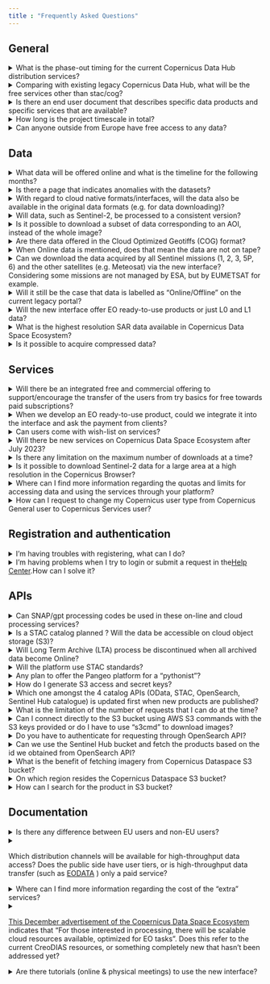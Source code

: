 ```yaml
---
title : "Frequently Asked Questions"
---
```


## General

<details>
  <summary>What is the phase-out timing for the current Copernicus Data Hub distribution services?</summary>
  <p>
   The legacy Copernicus Data Hub distribution service will remain in operations until end of June 2023 to allow a smooth migration to the new Copernicus Data Space Ecosystem by all user communities. The Copernicus Data Hub distribution service will continue offering access to Sentinel data  with a gradual ramp-down of the operations capacity and data offering until end of September 2023.
  </p>
</details>


<details>
  <summary>Comparing with existing legacy Copernicus Data Hub, what will be the free services other than stac/cog?</summary>
    <p>
    Compared to existing Copernicus Data Hub, there will be additional APIs - OGC interfaces (WMS, WMTS, WCS), OpenEO, Sentinel Hub API, S3, and others. Please refer to the <a href="Roadmap.md">Roadmap</a> for more information on the timing of these interfaces.
    </p>
</details>

<details>
  <summary>Is there an end user document that describes specific data products and specific services that are available?</summary>
    <p>
    The user level details for every service and dataset will be provided in this documentation. In accordance with each and every every service and dataset embedded into the ecosystem, this documentation will be updated.
     </p>
</details>
<details>
  <summary>How long is the project timescale in total?</summary>
    <p>
   The time scale of the project is 6 years (i.e. to the end of 2028) with an optional extension up to 4 years (i.e. 2032).
     </p>
</details>
<details>
  <summary>Can anyone outside from Europe have free access to any data?</summary>
    <p>
   Yes, data and services will be available to users worldwide. You can visit <a href="https://dataspace.copernicus.eu/terms-and-conditions" target="_blank">Terms and Conditions</a> for more information.
     </p>
</details>

## Data

<details>
  <summary>What data will be offered online and what is the timeline for the following months?</summary>
    <p>
    For the details on the data offer and timing, please refer to the <a href="Roadmap.md">Roadmap</a>
     </p>
</details>

<details>
  <summary>Is there a page that indicates anomalies with the datasets?</summary>
    <p>
    The <a href="https://operations.dashboard.copernicus.eu/index" target="_blank">Copernicus Sentinel Operations Dashboard</a> provides details of events over the past three months that have impact on the completeness of the data production, such as planned calibration activities, manoeuvres, or anomalies. The information of which data is affected is included.
     </p>
</details>

<details>
  <summary>With regard to cloud native formats/interfaces, will the data also be available in the original data formats (e.g. for data downloading)?</summary>
    <p>
    Yes, data will also be available in original data formats (i.e. .SAFE).
     </p>
</details>

<details>
  <summary>Will data, such as Sentinel-2, be processed to a consistent version?</summary>
    <p>
    The Sentinel-2 data will be available at the latest processing baseline. And with the reprocessing of Sentinel-2 happening in parallel (out of scope of this project), these will become available on this service as well.
     </p>
</details>

<details>
  <summary>Is it possible to download a subset of data corresponding to an AOI, instead of the whole image?</summary>
    <p>
    Yes, it is possible to download a subset of data, by using the dedicated APIs, i.e. Sentinel Hub, OpenEO.
     </p>
</details>

<details>
  <summary>Are there data offered in the Cloud Optimized Geotiffs (COG) format?</summary>
    <p>
    Yes, Sentinel-1 GRD Level 1 data will be available in COG format.
     </p>
</details>

<details>
  <summary>When Online data is mentioned, does that mean the data are not on tape?</summary>
    <p>
    The Online data or Immediate Access Data (IAD) we are referring to, are indeed not on the tapes.  Tapes will still be there for redundancy reasons.
     </p>
</details>

<details>
  <summary>Can we download the data acquired by all Sentinel missions (1, 2, 3, 5P, 6) and the other satellites (e.g. Meteosat) via the new interface? Considering some missions are not managed by ESA, but by EUMETSAT for example.</summary>
    <p>
    Initially Sentinel 1, 2, 3, 5P and Belgian Collaborative Ground Segment hosted data are planned to be available. The <a href="https://documentation.dataspace.copernicus.eu/Roadmap/DataTable.html">Data Roadmap</a> shows how the Copernicus Data Space Ecosystem will be continously upgraded and how more data will become available.
     </p>
</details>

<details>
  <summary>Will it still be the case that data is labelled as “Online/Offline" on the current legacy portal?</summary>
    <p>
    Yes, however the vast majority of the data will be Online: all Sentinel-2 L1C/L2A, Sentinel-1 SLC/GRD and just about all other relevant data collections.
     </p>
</details>

<details>
  <summary>Will the new interface offer EO ready-to-use products or just L0 and L1 data?</summary>
    <p>
    Up to L2 products will be available. The <a href="Roadmap.md">Roadmap</a> shows how the Copernicus Data Space Ecosystem will be continuously upgraded and how more data become available.
     </p>
</details>

<details>
  <summary>What is the highest resolution SAR data available in Copernicus Data Space Ecosystem?</summary>
    <p>The Sentinel-1 SAR achieves a spatial resolution of approximately 5 by 20 m. More info can be found <a href="https://sentinel.esa.int/web/sentinel/user-guides/sentinel-1-sar/resolutions" target="_blank">here</a>.
    </p>
</details>

<details>
  <summary>Is it possible to acquire compressed data?</summary>
    <p>
    Copernicus Data Space Ecosystem provides access to EO data in zip format without compression.
     </p>
</details>

## Services

<details>
  <summary>Will there be an integrated free and commercial offering to support/encourage the transfer of the users from try basics for free towards paid subscriptions?</summary>
    <p>
    Yes, there will be a common user identity, which will allow registered users to seamlessly transfer between systems. This will also extend to other systems that will be added to the free tier to the commerical tier ecosystem in the future, assuming they will integrate it.
     </p>
</details>

<details>
  <summary>When we develop an EO ready-to-use product, could we integrate it into the interface and ask the payment from clients?</summary>
    <p>
    Yes, commercial services can be built on top, similar to Copernicus Open License.
     </p>
</details>

<details>
  <summary>Can users come with wish-list on services?</summary>
    <p>
    Yes, users can come up with suggestions to improve or expand the service portfolio. Users can post their improvement suggestions to <a href="https://helpcenter.dataspace.copernicus.eu/hc/en-gb/community/topics">Community Forum</a> for further evaluation.
     </p>
</details>

<details>
  <summary>Will there be new services on Copernicus Data Space Ecosystem after July 2023?</summary>
    <p>
    Yes, a <a href="https://marketplace-portal.dataspace.copernicus.eu/catalogue">marketplace</a> became available in July 2023 where new Third party services will be able to onboard. Also a <a href="https://helpcenter.dataspace.copernicus.eu/hc/en-gb/community/topics">Community Forum</a> released in July 2023, to facilitate user interaction and engagement. Within the community forum, users can raise questions to and/or share their interests with other users. Moreover, <a href="https://dataspace.copernicus.eu/analyse/openeo">openEO</a> released within the Copernicus Data Space Ecosystem in July 2023 to enable users easily access and process of Earth observation data. Please refer to the <a href="Roadmap.md">Roadmap</a> for further additions to Copernicus Data Space Ecosystem.
     </p>
</details>

<details>
  <summary>Is there any limitation on the maximum number of downloads at a time?</summary>
    <p>
    Yes, there will be quotas and constraints for different services. Please refer to Annex B of the Service Description and Evolution Document via <a href="Roadmap.md">here</a>.
     </p>
</details>

<details>
  <summary>Is it possible to download Sentinel-2 data for a large area at a high resolution in the Copernicus Browser?
  </summary>
    <p>
    Depending on your use, we suggest to use the high-res print (via the high-res print tab) where you will get large areas in a high resolution (the data is though not georeferenced). If you need georeferenced data, split your area in several smaller images that you download or choose a bit lower resolution to stay within the limits of 2500px.
    </p>
</details>

<details>
  <summary>Where can I find more information regarding the quotas and limits for accessing data and using the services through your platform?
  </summary>
    <p>For detailed information about the quotas, we recommend referring to the Service Description and Evolution document available on our documentation portal. You can find the document <a href="Roadmap.md"> in here</a>. The quotas information can be found in Annex B.
    </p>
</details>

<details>
  <summary>How can I request to change my Copernicus user type from Copernicus General user to Copernicus Services user?  
  </summary>
    <p>To change your Copernicus user type, submit a request to our support team via <a href= "https://helpcenter.dataspace.copernicus.eu/hc/en-gb/requests/new" target="_blank">Submit a request</a>.  Please select 'Other' for the ‘I have a question about*:’ and provide the following information: 
    Copernicus Service name, Contract identifier (name, date), Contracting Authority's contact person, Specific demands (such as Access to CCM data collections, Custom quotas).  
    </p>
    <p>For detailed information about the eligibility and quotas allocated to Copernicus user types, we recommend referring to the <i>Service Description and Evolution document</i> available on our documentation portal. The quotas information can be found in Annex B. The document can be found at <a href= "https://documentation.dataspace.copernicus.eu/Roadmap.html" target="_blank">Roadmap </a>.
    </p>
    <p>We aim to process requests as efficiently as possible, but it is advisable to allow for a reasonable timeframe for the evaluation and approval process.
    </p>
</details>

## Registration and authentication

<details>
  <summary>I'm having troubles with registering, what can I do?</summary>
    <p>
    Please e-mail the <a href="mailto:help-login@dataspace.copernicus.eu">help-login@dataspace.copernicus.eu</a> address for direct support on this matter.
     </p>
</details>
<details>
  <summary>I'm having problems when I try to login or submit a request in the<a href= "https://helpcenter.dataspace.copernicus.eu/hc/en-gb" target="_blank">Help Center</a>.How can I solve it? </summary>
    <p>
    This may be due to your browser settings. Please make sure Enhanced Tracking Protection is turned off and in the Privacy&Security section of your browser, make sure the option Standard (not Strict) is selected. If these doesn't solve your issue. please contact our support team via <a href= "https://helpcenter.dataspace.copernicus.eu/hc/en-gb/requests/new" target="_blank">Submit a request</a>.
     </p>
</details>

## APIs

<details>
  <summary>Can SNAP/gpt processing codes be used in these on-line and cloud processing services?</summary>
    <p>
    Yes, SNAP is integrated in the cloud environment. Also there will be dedicated on-demand services based on SNAP in Copernicus Data Space Ecosystem (e.g. S1 processing to coherence). 
     </p>
</details>

<details>
  <summary>Is a STAC catalog planned ? Will the data be accessible on cloud object storage (S3)?</summary>
    <p>
    STAC Catalog API is indeed planned. The data is already available over S3 as well. 
     </p>
</details>

<details>
  <summary>Will Long Term Archive (LTA) process be discontinued when all archived data become Online?</summary>
    <p>
    There will still be services available for so called “deferred data access” :  data collections that are not commonly used. That said, all of the most relevant collections will be available Online.  The <a href="Roadmap.md">Roadmap</a> shows how the Copernicus Data Space Ecosystem will be continously upgraded and how more data become available.
     </p>
</details>

<details>
  <summary>Will the platform use STAC standards?</summary>
    <p>
    Yes, <a href= "https://documentation.dataspace.copernicus.eu/APIs/STAC.html" target="_blank">STAC Product Catalog</a> is already available. However there may be issues with using the current version with generic STAC libraries. Our dedicated teams are actively working on its development to ensure a seamless experience for all users. Nevertheless it already supports basic product search.
     </p>
</details>

<details>
  <summary>Any plan to offer the Pangeo platform for a "pythonist"?</summary>
    <p>
    This is currently not in the offer or roadmap.
     </p>
</details>

<details>
  <summary> How do I generate S3 access and secret keys?
  </summary>
    <p>Please refer to the <a href= "https://documentation.dataspace.copernicus.eu/APIs/S3.html" target="_blank">Access to EO Data via S3</a> page for the guidance on generating S3 access and secret keys.
    </p>
</details>

<details>
  <summary>Which one amongst the 4 catalog APIs (OData, STAC, OpenSearch, Sentinel Hub catalogue) is updated first when new products are published?
  </summary>
    <p>OpenSearch, OData and STAC catalog APIs all use the same backend database. Sentinel Hub catalog API contains a subset of the collections, hence it works only for the ones that have been imported to Sentinel Hub. Therefore there is no first updated one.
    </p>
</details>

<details>
  <summary>What is the limitation of the number of requests that I can do at the time?
  </summary>
    <p>For detailed information about the limits, we recommend referring to the Service Description and Evolution document available on our documentation portal. You can find the document <a href="Roadmap.md">in here</a>. The information regarding the quotas can be found in Annex B.
    </p>
</details>

<details>
  <summary>Can I connect directly to the S3 bucket using AWS S3 commands with the S3 keys provided or do I have to use "s3cmd" to download images?
  </summary>
    <p>Yes, you can connect to S3 bucket using AWS S3 connection. However some functionality may not be supported. It is recommended to use the 's3cmd' command to download products.
    </p>
</details>

<details>
  <summary>Do you have to authenticate for requesting through OpenSearch API?
  </summary>
    <p>There's no need to use any user or authentication when you want to search. User authentication is required for downloading products.
    </p>
</details>

<details>
  <summary>Can we use the Sentinel Hub bucket and fetch the products based on the id we obtained from OpenSearch API?
  </summary>
    <p>Yes, you can use Sentinel Hub bucket in addition to some programming tools by providing product ID obtained by using OpenSearch API or OData of the Copernicus Dataspace Ecosystem.
    </p>
</details>

<details>
  <summary>What is the benefit of fetching imagery from Copernicus Dataspace S3 bucket?
  </summary>
    <p>Downloading products via S3 is faster as it delivers products as a .zip archive, skipping the need of zipper.
    </p>
</details>

<details>
  <summary>On which region resides the Copernicus Dataspace S3 bucket?
  </summary>
    <p>The repo is located in Warsaw/Poland.
    </p>
</details>

<details>
  <summary>How can I search for the product in S3 bucket?
  </summary>
    <p>Searching via ID or product name in the OpenSearch or OData will give the S3 path to the product in response.
    </p>
</details>

## Documentation

<details>
  <summary>Is there any difference between EU users and non-EU users?</summary>
    <p>
    There is no difference between EU users and non-EU users. That said, there will be a continuity of the accounts with higher throughput, managed by ESA (i.e. Copernicus Services, International Partners, etc.).
     </p>
</details>
<details>
  <summary><p>Which distribution channels will be available for high-throughput data access? Does the public side have user tiers, or is high-throughput data transfer (such as <a href="https://creodias.eu/remote-transfer-for-eodata" target="_black" >EODATA</a> ) only a paid service?</p></summary>
    <p>
    All distribution options (i.e. OData, S3, Sentinel Hub,..) will be constrained with user quotas, which includes both bandwidth limitation, as well as monthly data transfer limits. For detailed information about the limits,we recommend referring to the Service Description and Evolution document available on our documentation portal. You can find the document <a href="Roadmap.md">in here</a>. The quotas information can be found in Annex B.
     </p>
</details>
<details>
  <summary>Where can I find more information regarding the cost of the “extra” services?</summary>
    <p>
    Pricing will be published soon.
     </p>
</details>
<details>
  <summary><span>
  <a href="https://medium.com/sentinel-hub/new-copernicus-data-access-service-to-support-the-ecosystem-for-earth-observation-412f829355a3 " target="_blank">This December advertisement of the Copernicus Data Space Ecosystem</a> indicates that “For those interested in processing, there will be scalable cloud resources available, optimized for EO tasks”. Does this refer to the current CreoDIAS resources, or something completely new that hasn’t been addressed yet? 
 
  </span>
  </summary>
    <p>
    Scalable cloud resources will be part of the commercial offering and can be obtained at <a href = "https://creodias.eu/">CREODIAS</a> in first instance. ICT-wise, there will be two options, including Open Telekom Cloud.
     </p>
</details>
<details>
  <summary>Are there tutorials (online & physical meetings) to use the new interface?</summary>
    <p>
    Tutorials will be added to the documentation in due time explaining the usage of the different interfaces. We will also be present on different conferences explaining the service & ecosystem.
     </p>
</details>